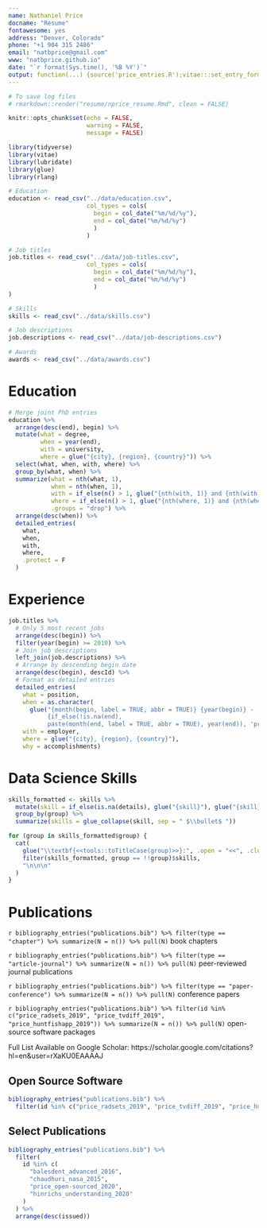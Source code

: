 ```yaml
---
name: Nathaniel Price
docname: "Resume"
fontawesome: yes
address: "Denver, Colorado"
phone: "+1 904 315 2486"
email: "natbprice@gmail.com"
www: "natbprice.github.io"
date: "`r format(Sys.time(), '%B %Y')`"
output: function(...) {source('price_entries.R');vitae:::set_entry_formats(price_entries);vitae::cv_document(..., template = "pricetemplate.tex", citation_package = "biblatex")}
---
```


```r
# To save log files
# rmarkdown::render("resume/nprice_resume.Rmd", clean = FALSE)

knitr::opts_chunk$set(echo = FALSE, 
                      warning = FALSE, 
                      message = FALSE)

library(tidyverse)
library(vitae)
library(lubridate)
library(glue)
library(rlang)
```

```r

# Education
education <- read_csv("../data/education.csv",
                      col_types = cols(
                        begin = col_date("%m/%d/%y"),
                        end = col_date("%m/%d/%y")
                        )
                      )

# Job titles
job.titles <- read_csv("../data/job-titles.csv",
                      col_types = cols(
                        begin = col_date("%m/%d/%y"),
                        end = col_date("%m/%d/%y")
                        )
)

# Skills
skills <- read_csv("../data/skills.csv")

# Job descriptions
job.descriptions <- read_csv("../data/job-descriptions.csv")

# Awards
awards <- read_csv("../data/awards.csv")

```

# Education
```r

# Merge joint PhD entries
education %>%
  arrange(desc(end), begin) %>%
  mutate(what = degree,
         when = year(end),
         with = university,
         where = glue("{city}, {region}, {country}")) %>% 
  select(what, when, with, where) %>% 
  group_by(what, when) %>% 
  summarize(what = nth(what, 1),
            when = nth(when, 1),
            with = if_else(n() > 1, glue("{nth(with, 1)} and {nth(with, 2)}"), nth(with, 1)),
            where = if_else(n() > 1, glue("{nth(where, 1)} and {nth(where, 2)}"), nth(with, 1)),
            .groups = "drop") %>% 
  arrange(desc(when)) %>% 
  detailed_entries(
    what,
    when,
    with,
    where,
    .protect = F
  )

```

# Experience

```r
job.titles %>% 
  # Only 5 most recent jobs
  arrange(desc(begin)) %>% 
  filter(year(begin) >= 2010) %>%
  # Join job descriptions
  left_join(job.descriptions) %>% 
  # Arrange by descending begin date
  arrange(desc(begin), descId) %>% 
  # Format as detailed entries
  detailed_entries(
    what = position,
    when = as.character(
      glue("{month(begin, label = TRUE, abbr = TRUE)} {year(begin)} - 
           {if_else(!is.na(end), 
           paste(month(end, label = TRUE, abbr = TRUE), year(end)), 'present')}")),
    with = employer,
    where = glue("{city}, {region}, {country}"),
    why = accomplishments)
```

# Data Science Skills

```r
skills_formatted <- skills %>% 
  mutate(skill = if_else(is.na(details), glue("{skill}"), glue("{skill} ({details})"))) %>% 
  group_by(group) %>% 
  summarize(skills = glue_collapse(skill, sep = " $\\bullet$ "))
```

```r
for (group in skills_formatted$group) {
  cat(
    glue("\\textbf{<<tools::toTitleCase(group)>>}:", .open = "<<", .close = ">>"),
    filter(skills_formatted, group == !!group)$skills,
    "\n\n\n"
  )
}
```

# Publications

\faicon{book} `r bibliography_entries("publications.bib") %>% filter(type == "chapter") %>% summarize(N = n()) %>% pull(N)` book chapters

\faicon{file-text} `r bibliography_entries("publications.bib") %>% filter(type == "article-journal") %>% summarize(N = n()) %>% pull(N)` peer-reviewed journal publications

\faicon{pencil} `r bibliography_entries("publications.bib") %>% filter(type == "paper-conference") %>% summarize(N = n()) %>% pull(N)` conference papers

\faicon{floppy-o} `r bibliography_entries("publications.bib") %>% filter(id %in% c("price_radsets_2019", "price_tvdiff_2019", "price_huntfishapp_2019")) %>% summarize(N = n()) %>% pull(N)` open-source software packages

Full List Available on Google Scholar: https://scholar.google.com/citations?hl=en&user=rXaKU0EAAAAJ

## Open Source Software

```r
bibliography_entries("publications.bib") %>%
  filter(id %in% c("price_radsets_2019", "price_tvdiff_2019", "price_huntfishapp_2019"))
```


## Select Publications
```r
bibliography_entries("publications.bib") %>%
  filter(
    id %in% c(
      "balesdent_advanced_2016",
      "chaudhuri_nasa_2015",
      "price_open-sourced_2020",
      "hinrichs_understanding_2020"
    )
  ) %>%
  arrange(desc(issued))
```

\fancyfoot[LO,LE]{\footnotesize This resume was generated on `r Sys.time()` using vitae R package and custom LaTeX template (\href{https://github.com/natbprice/cv}{github.com/natbprice/cv})}